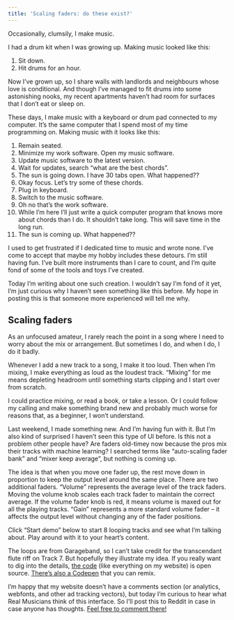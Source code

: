 ```yaml
---
title: 'Scaling faders: do these exist?'
---
```



Occasionally, clumsily, I make music.

I had a drum kit when I was growing up. Making music looked like this:

1. Sit down.
2. Hit drums for an hour.

Now I’ve grown up, so I share walls with landlords and neighbours whose love is conditional. And though I’ve managed to fit drums into some astonishing nooks, my recent apartments haven’t had room for surfaces that I don’t eat or sleep on.

These days, I make music with a keyboard or drum pad connected to my computer. It’s the same computer that I spend most of my time programming on. Making music with it looks like this:

1. Remain seated.
2. Minimize my work software. Open my music software.
3. Update music software to the latest version.
4. Wait for updates, search “what are the best chords”.
5. The sun is going down. I have 30 tabs open. What happened??
6. Okay focus. Let’s try some of these chords.
7. Plug in keyboard.
8. Switch to the music software.
9. Oh no that’s the work software.
10. While I’m here I’ll just write a quick computer program that knows more about chords than I do. It shouldn’t take long. This will save time in the long run.
11. The sun is coming up. What happened??

I used to get frustrated if I dedicated time to music and wrote none. I’ve come to accept that maybe my hobby includes these detours. I’m still having fun. I’ve built more instruments than I care to count, and I’m quite fond of some of the tools and toys I’ve created.

Today I’m writing about one such creation. I wouldn’t say I’m fond of it yet, I’m just curious why I haven’t seen something like this before. My hope in posting this is that someone more experienced will tell me why.

## Scaling faders

As an unfocused amateur, I rarely reach the point in a song where I need to worry about the mix or arrangement. But sometimes I do, and when I do, I do it badly.

Whenever I add a new track to a song, I make it too loud. Then when I’m mixing, I make everything as loud as the loudest track. “Mixing” for me means depleting headroom until something starts clipping and I start over from scratch.

I could practice mixing, or read a book, or take a lesson. Or I could follow my calling and make something brand new and probably much worse for reasons that, as a beginner, I won’t understand.

Last weekend, I made something new. And I’m having fun with it. But I’m also kind of surprised I haven’t seen this type of UI before. Is this not a problem other people have? Are faders old-timey now because the pros mix their tracks with machine learning? I searched terms like “auto-scaling fader bank” and “mixer keep average”, but nothing is coming up.

The idea is that when you move one fader up, the rest move down in proportion to keep the output level around the same place. There are two additional faders. “Volume” represents the average level of the track faders. Moving the volume knob scales each track fader to maintain the correct average. If the volume fader knob is red, it means volume is maxed out for all the playing tracks. “Gain” represents a more standard volume fader – it affects the output level without changing any of the fader positions.

Click “Start demo” below to start 8 looping tracks and see what I’m talking about. Play around with it to your heart’s content.

<ScalingFadersDemo />

The loops are from Garageband, so I can’t take credit for the transcendant flute riff on Track 7. But hopefully they illustrate my idea. If you really want to dig into the details, [the code](https://github.com/rileyjshaw/rileyjshaw.github.io/blob/dev/src/components/scaling-faders-demo.js) (like everything on my website) is open source. [There’s also a Codepen](https://codepen.io/rileyjshaw/pen/ZEOqdPM?editors=0010) that you can remix.

I’m happy that my website doesn’t have a comments section (or analytics, webfonts, and other ad tracking vectors), but today I’m curious to hear what Real Musicians think of this interface. So I’ll post this to Reddit in case in case anyone has thoughts. [Feel free to comment there!](https://reddit.com)

